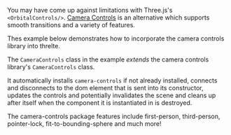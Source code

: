 You may have come up against limitations with Three.js's `<OrbitalControls/>`.
[Camera Controls](https://github.com/yomotsu/camera-controls) is an alternative
which supports smooth transitions and a variety of features.

Thes example below demonstrates how to incorporate the camera controls library
into threlte.

<Example path="camera/camera-controls" />

The `CameraControls` class in the example _extends_ the camera controls library's
`CameraControls` class.

It automatically installs `camera-controls` if not already installed, connects
and disconnects to the dom element that is sent into its constructor, updates
the controls and potentially invalidates the scene and cleans up after itself
when the component it is instantiated in is destroyed.

<Tip type="info">
  The camera-controls package features include first-person, third-person, pointer-lock,
  fit-to-bounding-sphere and much more!
</Tip>
